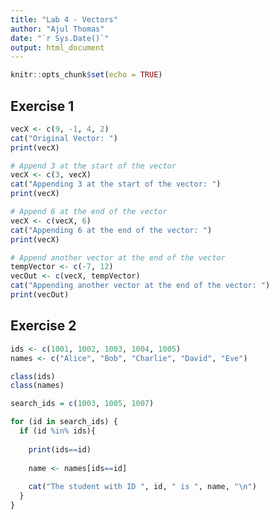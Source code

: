 ```yaml
---
title: "Lab 4 - Vectors"
author: "Ajul Thomas"
date: "`r Sys.Date()`"
output: html_document
---
```


```r
knitr::opts_chunk$set(echo = TRUE)
```


## Exercise 1

```r

vecX <- c(9, -1, 4, 2)           
cat("Original Vector: ")   
print(vecX)

# Append 3 at the start of the vector
vecX <- c(3, vecX)
cat("Appending 3 at the start of the vector: ")
print(vecX)

# Append 6 at the end of the vector
vecX <- c(vecX, 6)
cat("Appending 6 at the end of the vector: ")
print(vecX)

# Append another vector at the end of the vector
tempVector <- c(-7, 12)
vecOut <- c(vecX, tempVector)
cat("Appending another vector at the end of the vector: ")
print(vecOut)

```

## Exercise 2

```r

ids <- c(1001, 1002, 1003, 1004, 1005)
names <- c("Alice", "Bob", "Charlie", "David", "Eve")

class(ids)
class(names)

```
```r

search_ids = c(1003, 1005, 1007)

for (id in search_ids) {
  if (id %in% ids){
    
    print(ids==id)
    
    name <- names[ids==id]
    
    cat("The student with ID ", id, " is ", name, "\n")
  }
}

```



